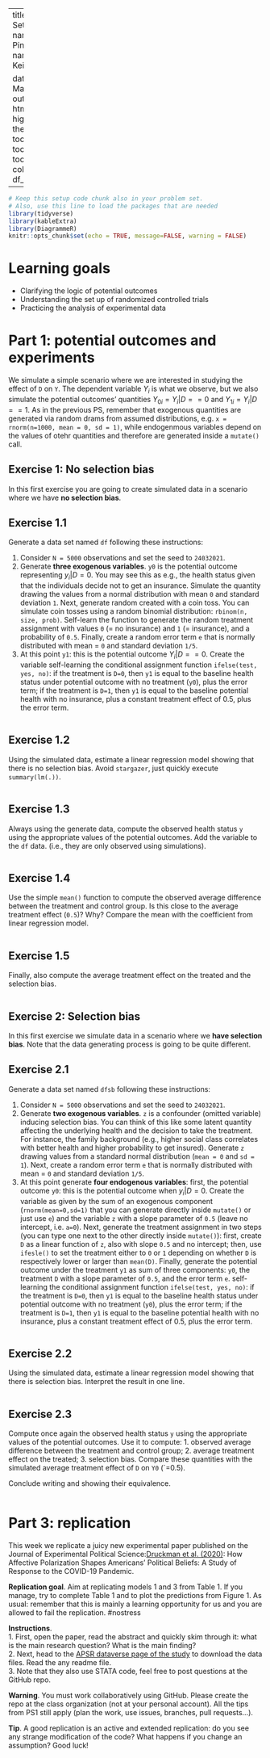 
---
title: "Problem Set 2"
author: 
- name: Melyssa Pina Sigg
- name: Luca Keiser

date: "30 March 2021"
output:
  html_document:
    highlight: tango
    theme: cosmo
    toc: yes
    toc_depth: 2
    toc_float:
      collapsed: false
    df_print: paged
---

```r
# Keep this setup code chunk also in your problem set.
# Also, use this line to load the packages that are needed
library(tidyverse)
library(kableExtra)
library(DiagrammeR)
knitr::opts_chunk$set(echo = TRUE, message=FALSE, warning = FALSE)
```


# Learning goals

- Clarifying the logic of potential outcomes
- Understanding the set up of randomized controlled trials
- Practicing the analysis of experimental data

# Part 1: potential outcomes and experiments

We simulate a simple scenario where we are interested in studying the effect of `D` on `Y`. 
The dependent variable $Y_i$ is what we observe, but we also simulate the potential outcomes' quantities $Y_{0i} = Y_i | D == 0$ and  $Y_{1i} = Y_i | D == 1$. 
As in the previous PS, remember that exogenous quantities are generated via random drams from assumed distributions, e.g. `x = rnorm(n=1000, mean = 0, sd = 1)`, while endogenmous variables depend on the values of otehr quantities and therefore are generated inside a `mutate()` call. 

## Exercise 1: No selection bias

In this first exercise you are going to create simulated data in a scenario where we have **no selection bias**. 

## Exercise 1.1

Generate a data set named `df` following these instructions: 

1. Consider `N = 5000` observations and set the seed to `24032021`.  
2. Generate **three exogenous variables**. `y0` is the potential outcome representing $y_i|D=0$. You may see this as e.g., the health status given that the individuals decide not to get an insurance. Simulate the quantity drawing the values from a normal distribution with mean `0` and standard deviation `1`. Next, generate random created with a coin toss. You can simulate coin tosses using a random binomial distribution: `rbinom(n, size, prob)`. Self-learn the function to generate the random treatment assignment with values `0` (= no insurance) and `1` (= insurance), and a probability of `0.5`.  Finally, create a random error term `e` that is normally distributed with mean = `0` and standard deviation `1/5`. 
3. At this point `y1`: this is the potential outcome $Y_i | D == 0$. Create the variable self-learning the conditional assignment function `ifelse(test, yes, no)`: if the treatment is `D=0`, then `y1` is equal to the baseline health status under potential outcome with no treatment (`y0`), plus the error term; if the treatment is `D=1`, then `y1` is equal to the baseline potential health with no insurance, plus a constant treatment effect of 0.5, plus the error term. 


```r

```
## Exercise 1.2

Using the simulated data, estimate a linear regression model showing that there is no selection bias. Avoid `stargazer`, just quickly execute `summary(lm(.))`. 

```r

```

## Exercise 1.3

Always using the generate data, compute the observed health status `y` using the appropriate values of the potential outcomes. Add the variable to the `df` data. (i.e., they are only observed using simulations). 

```r

```

## Exercise 1.4

Use the simple `mean()` function to compute the observed average difference between the treatment and control group. 
Is this close to the average treatment effect (`0.5`)? Why? Compare the mean with the coefficient from linear regression model.

```r

```

## Exercise 1.5

Finally, also compute the average treatment effect on the treated and the selection bias. 

```r

```


## Exercise 2: Selection bias

In this first exercise we simulate data in a scenario where we **have selection bias**. 
Note that the data generating process is going to be quite different. 

## Exercise 2.1

Generate a data set named `dfsb` following these instructions: 

1. Consider `N = 5000` observations and set the seed to `24032021`.  
2. Generate **two exogenous variables**. `z` is a confounder (omitted variable) inducing selection bias. You can think of this like some latent quantity affecting the underlying health and the decision to take the treatment. For instance, the family background (e.g., higher social class correlates with better health and higher probability to get insured). Generate `z` drawing values from a standard normal distribution (`mean = 0` and `sd = 1`). Next, create a random error term `e` that is normally distributed with mean = `0` and standard deviation `1/5`.  
3. At this point generate **four endogenous variables**: first, the potential outcome `y0`: this is the potential outcome when $y_i|D=0$. Create the variable as given by the sum of an exogenous component (`rnorm(mean=0,sd=1)` that you can generate directly inside `mutate()` or just use `e`) and the variable `z` with a slope parameter of `0.5` (leave no intercept, i.e. `a=0`). Next, generate the treatment assignment in two steps (you can type one next to the other directly inside `mutate()`): first, create `D` as a linear function of `z`, also with slope `0.5` and no intercept; then, use `ifesle()` to set the treatment either to `0` or `1` depending on whether `D` is respectively lower or larger than `mean(D)`. Finally, generate the potential outcome under the treatment `y1` as sum of three components: `y0`, the treatment `D` with a slope parameter of `0.5`, and the error term `e`. self-learning the conditional assignment function `ifelse(test, yes, no)`: if the treatment is `D=0`, then `y1` is equal to the baseline health status under potential outcome with no treatment (`y0`), plus the error term; if the treatment is `D=1`, then `y1` is equal to the baseline potential health with no insurance, plus a constant treatment effect of 0.5, plus the error term. 


```r

```

## Exercise 2.2

Using the simulated data, estimate a linear regression model showing that there is selection bias. 
Interpret the result in one line. 

```r

```

## Exercise 2.3

Compute once again the observed health status `y` using the appropriate values of the potential outcomes. 
Use it to compute: 1. observed average difference between the treatment and control group; 2. average treatment effect on the treated; 3. selection bias. Compare these quantities with the simulated average treatment effect of `D` on `Y0` (`=0.5). 

Conclude writing and showing their equivalence. 


```r

```


# Part 3: replication

This week we replicate a juicy new experimental paper published on the Journal of Experimental Political Science:[Druckman et al. (2020)](https://www.cambridge.org/core/journals/journal-of-experimental-political-science/article/how-affective-polarization-shapes-americans-political-beliefs-a-study-of-response-to-the-covid19-pandemic/B52D17EA47CCC436E8B1B3E008CA2A79): How Affective Polarization Shapes Americans’ Political Beliefs: A Study of Response to the COVID-19 Pandemic.  

**Replication goal**. Aim at replicating models 1 and 3 from Table 1. If you manage, try to complete Table 1 and to plot the predictions from Figure 1. As usual: remember that this is mainly a learning opportunity for us and you are allowed to fail the replication. #nostress

**Instructions**.  
1. First, open the paper, read the abstract and quickly skim through it: what is the main research question? What is the main finding?  
2. Next, head to the [APSR dataverse page of the study](https://dataverse.harvard.edu/dataset.xhtml?persistentId=doi:10.7910/DVN/8I1PUB&widget=dataverse@harvard) to download the data files. Read the any readme file.  
3. Note that they also use STATA code, feel free to post questions at the GitHub repo. 

**Warning**. You must work collaboratively using GitHub. Please create the repo at the class organization (not at your personal account). All the tips from PS1 still apply (plan the work, use issues, branches, pull requests...). 

**Tip**.
A good replication is an active and extended replication: do you see any strange modification of the code? What happens if you change an assumption? Good luck!

